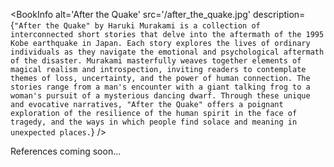 
<BookInfo
  alt='After the Quake'
  src='/after_the_quake.jpg'
  description={`"After the Quake" by Haruki Murakami is a collection of interconnected short stories that delve into the aftermath of the 1995 Kobe earthquake in Japan. Each story explores the lives of ordinary individuals as they navigate the emotional and psychological aftermath of the disaster. Murakami masterfully weaves together elements of magical realism and introspection, inviting readers to contemplate themes of loss, uncertainty, and the power of human connection. The stories range from a man's encounter with a giant talking frog to a woman's pursuit of a mysterious dancing dwarf. Through these unique and evocative narratives, "After the Quake" offers a poignant exploration of the resilience of the human spirit in the face of tragedy, and the ways in which people find solace and meaning in unexpected places.`}
/>

References coming soon...
